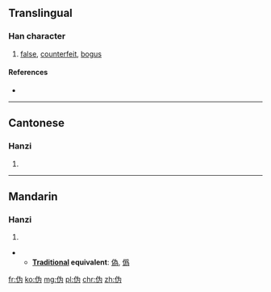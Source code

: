 {{also|偽|僞}}
==Translingual==

===Han character===
{{Han char|rn=9|rad=人|as=04|sn=6|four=|canj=人戈大尸 (OIKS)|ids=⿰[[亻]][[为]]}}

# [[false]], [[counterfeit]], [[bogus]]

====References====
* {{Han ref|kx=0096.121|hdz=10126.040|uh=4F2A|ud=20266}}

----

==Cantonese==

===Hanzi===
{{yue-hanzi|jyut=[[ngai6]]|y=ngai6}}

# {{defn|lang=yue|sort=人04}}

----

==Mandarin==

===Hanzi===
{{cmn-hanzi|pin=[[wěi]] ([[wei3]])|wg=wei<sup>3</sup>}}

# {{defn|lang=cmn|sort=人04}}

** '''[[Traditional Chinese|Traditional]] equivalent''': [[偽]], [[僞]]

[[fr:伪]]
[[ko:伪]]
[[mg:伪]]
[[pl:伪]]
[[chr:伪]]
[[zh:伪]]
